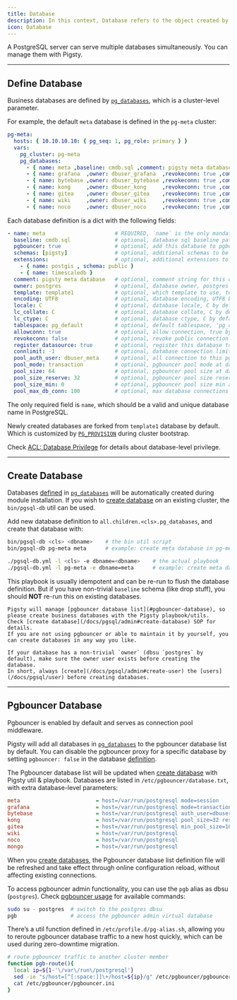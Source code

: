 ```yaml
---
title: Database
description: In this context, Database refers to the object created by SQL `CREATE DATABASE`.
icon: Database
---
```


A PostgreSQL server can serve multiple databases simultaneously. You can manage them with Pigsty.

------

## Define Database

Business databases are defined by [`pg_databases`](/docs/pgsql/param#pg_databases), which is a cluster-level parameter.

For example, the default `meta` database is defined in the `pg-meta` cluster:

```yaml
pg-meta:
  hosts: { 10.10.10.10: { pg_seq: 1, pg_role: primary } }
  vars:
    pg_cluster: pg-meta
    pg_databases:
      - { name: meta ,baseline: cmdb.sql ,comment: pigsty meta database ,schemas: [pigsty] ,extensions: [{name: postgis, schema: public}, {name: timescaledb}]}
      - { name: grafana  ,owner: dbuser_grafana  ,revokeconn: true ,comment: grafana primary database }
      - { name: bytebase ,owner: dbuser_bytebase ,revokeconn: true ,comment: bytebase primary database }
      - { name: kong     ,owner: dbuser_kong     ,revokeconn: true ,comment: kong the api gateway database }
      - { name: gitea    ,owner: dbuser_gitea    ,revokeconn: true ,comment: gitea meta database }
      - { name: wiki     ,owner: dbuser_wiki     ,revokeconn: true ,comment: wiki meta database }
      - { name: noco     ,owner: dbuser_noco     ,revokeconn: true ,comment: nocodb database }
```

Each database definition is a dict with the following fields:

```yaml
- name: meta                      # REQUIRED, `name` is the only mandatory field of a database definition
  baseline: cmdb.sql              # optional, database sql baseline path, (relative path among ansible search path, e.g files/)
  pgbouncer: true                 # optional, add this database to pgbouncer database list? true by default
  schemas: [pigsty]               # optional, additional schemas to be created, array of schema names
  extensions:                     # optional, additional extensions to be installed: array of `{name[,schema]}`
    - { name: postgis , schema: public }
    - { name: timescaledb }
  comment: pigsty meta database   # optional, comment string for this database
  owner: postgres                 # optional, database owner, postgres by default
  template: template1             # optional, which template to use, template1 by default
  encoding: UTF8                  # optional, database encoding, UTF8 by default. (MUST same as template database)
  locale: C                       # optional, database locale, C by default.  (MUST same as template database)
  lc_collate: C                   # optional, database collate, C by default. (MUST same as template database)
  lc_ctype: C                     # optional, database ctype, C by default.   (MUST same as template database)
  tablespace: pg_default          # optional, default tablespace, 'pg_default' by default.
  allowconn: true                 # optional, allow connection, true by default. false will disable connect at all
  revokeconn: false               # optional, revoke public connection privilege. false by default. (leave connect with grant option to owner)
  register_datasource: true       # optional, register this database to grafana datasources? true by default
  connlimit: -1                   # optional, database connection limit, default -1 disable limit
  pool_auth_user: dbuser_meta     # optional, all connection to this pgbouncer database will be authenticated by this user
  pool_mode: transaction          # optional, pgbouncer pool mode at database level, default transaction
  pool_size: 64                   # optional, pgbouncer pool size at database level, default 64
  pool_size_reserve: 32           # optional, pgbouncer pool size reserve at database level, default 32
  pool_size_min: 0                # optional, pgbouncer pool size min at database level, default 0
  pool_max_db_conn: 100           # optional, max database connections at database level, default 100
```

The only required field is `name`, which should be a valid and unique database name in PostgreSQL.

Newly created databases are forked from `template1` database by default. Which is customized by [`PG_PROVISION`](/docs/pgsql/param#pg_provision) during cluster bootstrap.

Check [ACL: Database Privilege](/docs/pgsql/acl#database-privilege) for details about database-level privilege.



------

## Create Database

Databases [defined](#define-database) in [`pg_databases`](/docs/pgsql/param#pg_databases) will be automatically created during module installation.
If you wish to [create database](/docs/pgsql/admin#create-database) on an existing cluster, the `bin/pgsql-db` util can be used.

Add new database definition to `all.children.<cls>.pg_databases`, and create that database with:

```bash tab="utils"
bin/pgsql-db <cls> <dbname>    # the bin util script
bin/pgsql-db pg-meta meta      # example: create meta database in pg-meta cluster
```
```bash tab="playbook"
./pgsql-db.yml -l <cls> -e dbname=<dbname>    # the actual playbook
./pgsql-db.yml -l pg-meta -e dbname=meta      # example: create meta database in pg-meta cluster
```

This playbook is usually idempotent and can be re-run to flush the database definition.
But if you have non-trivial `baseline` schema (like drop stuff), you should **NOT** re-run this on existing databases.

<Callout title="Create postgres database with pigsty" type="warn">

    Pigsty will manage [pgbouncer database list](#pgbouncer-database), so please create business databases with the Pigsty playbook/utils.
    Check [create database](/docs/pgsql/admin#create-database) SOP for details.
    If you are not using pgbouncer or able to maintain it by yourself, you can create databases in any way you like.

</Callout>


<Callout title="Create owner before create database" type="warn">

    If your database has a non-trivial `owner` (dbsu `postgres` by default), make sure the owner user exists before creating the database.
    In short, always [create](/docs/pgsql/admin#create-user) the [users](/docs/pgsql/user) before creating databases.

</Callout>





------

## Pgbouncer Database

Pgbouncer is enabled by default and serves as connection pool middleware.

Pigsty will add all databases in [`pg_databases`](/docs/pgsql/param#pg_databases) to the pgbouncer database list by default.
You can disable the pgbouncer proxy for a specific database by setting `pgbouncer: false` in the database [definition](#define-database).


The Pgbouncer database list will be updated when [create database](#create-database) with Pigsty util & playbook.
Databases are listed in `/etc/pgbouncer/database.txt`, with extra database-level parameters:

```ini title="/etc/pgbouncer/database.txt"
meta                        = host=/var/run/postgresql mode=session
grafana                     = host=/var/run/postgresql mode=transaction
bytebase                    = host=/var/run/postgresql auth_user=dbuser_meta
kong                        = host=/var/run/postgresql pool_size=32 reserve_pool=64
gitea                       = host=/var/run/postgresql min_pool_size=10
wiki                        = host=/var/run/postgresql
noco                        = host=/var/run/postgresql
mongo                       = host=/var/run/postgresql
```

When you [create databases](/docs/pgsql/db#create-database), the Pgbouncer database list definition file will be refreshed and take effect through online configuration reload, without affecting existing connections.


To access pgbouncer admin functionality, you can use the `pgb` alias as dbsu (`postgres`).
Check [pgbouncer usage](https://www.pgbouncer.org/usage.html) for available commands:

```bash title="postgres"
sudo su - postgres  # switch to the postgres dbsu
pgb                 # access the pgbouncer admin virtual database
```

There’s a util function defined in `/etc/profile.d/pg-alias.sh`, allowing you to reroute pgbouncer database traffic to a new host quickly, which can be used during zero-downtime migration.

```bash title="/etc/profile.d/pg-alias.sh"
# route pgbouncer traffic to another cluster member
function pgb-route(){
  local ip=${1-'\/var\/run\/postgresql'}
  sed -ie "s/host=[^[:space:]]\+/host=${ip}/g" /etc/pgbouncer/pgbouncer.ini
  cat /etc/pgbouncer/pgbouncer.ini
}
```
